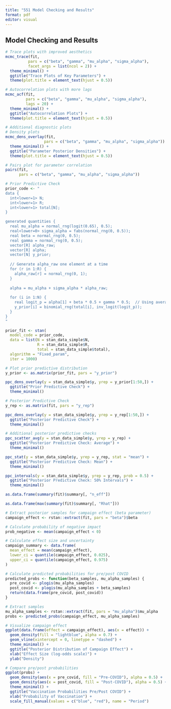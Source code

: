 ```yaml
---
title: "551 Model Checking and Results"
format: pdf
editor: visual
---
```


## Model Checking and Results

```r
# Trace plots with improved aesthetics
mcmc_trace(fit, 
          pars = c("beta", "gamma", "mu_alpha", "sigma_alpha"),
          facet_args = list(ncol = 2)) +
  theme_minimal() +
  ggtitle("Trace Plots of Key Parameters") +
  theme(plot.title = element_text(hjust = 0.5))

# Autocorrelation plots with more lags
mcmc_acf(fit,
         pars = c("beta", "gamma", "mu_alpha", "sigma_alpha"),
         lags = 20) +
  theme_minimal() +
  ggtitle("Autocorrelation Plots") +
  theme(plot.title = element_text(hjust = 0.5))

# Additional diagnostic plots
# Density plots
mcmc_dens_overlay(fit, 
                 pars = c("beta", "gamma", "mu_alpha", "sigma_alpha")) +
  theme_minimal() +
  ggtitle("Parameter Posterior Densities") +
  theme(plot.title = element_text(hjust = 0.5))

# Pairs plot for parameter correlation
pairs(fit, 
      pars = c("beta", "gamma", "mu_alpha", "sigma_alpha"))

# Prior Predictive Check
prior_code <- "
data {
  int<lower=1> N;
  int<lower=1> R;
  int<lower=1> total[N];
}

generated quantities {
  real mu_alpha = normal_rng(logit(0.65), 0.5);
  real<lower=0> sigma_alpha = fabs(normal_rng(0, 0.5));
  real beta = normal_rng(0, 0.5);
  real gamma = normal_rng(0, 0.5);
  vector[R] alpha_raw;
  vector[R] alpha;
  vector[N] y_prior;
  
  // Generate alpha_raw one element at a time
  for (r in 1:R) {
    alpha_raw[r] = normal_rng(0, 1);
  }
  
  alpha = mu_alpha + sigma_alpha * alpha_raw;
  
  for (i in 1:N) {
    real logit_p = alpha[1] + beta * 0.5 + gamma * 0.5;  // Using average values
    y_prior[i] = binomial_rng(total[i], inv_logit(logit_p));
  }
}
"

prior_fit <- stan(
  model_code = prior_code, 
  data = list(N = stan_data_simple$N, 
              R = stan_data_simple$R, 
              total = stan_data_simple$total), 
  algorithm = "Fixed_param", 
  iter = 1000)

# Plot prior predictive distribution
y_prior <- as.matrix(prior_fit, pars = "y_prior")

ppc_dens_overlay(y = stan_data_simple$y, yrep = y_prior[1:50,]) +
  ggtitle("Prior Predictive Check") +
  theme_minimal()

# Posterior Predictive Check
y_rep <- as.matrix(fit, pars = "y_rep")

ppc_dens_overlay(y = stan_data_simple$y, yrep = y_rep[1:50,]) +
  ggtitle("Posterior Predictive Check") +
  theme_minimal()

# Additional posterior predictive checks
ppc_scatter_avg(y = stan_data_simple$y, yrep = y_rep) +
  ggtitle("Posterior Predictive Check: Average") +
  theme_minimal()

ppc_stat(y = stan_data_simple$y, yrep = y_rep, stat = "mean") +
  ggtitle("Posterior Predictive Check: Mean") +
  theme_minimal()

ppc_intervals(y = stan_data_simple$y, yrep = y_rep, prob = 0.5) +
  ggtitle("Posterior Predictive Check: 50% Intervals") +
  theme_minimal()

as.data.frame(summary(fit)$summary[, "n_eff"])

as.data.frame(max(summary(fit)$summary[, "Rhat"]))

# Extract posterior samples for campaign effect (beta parameter)
campaign_effect <- rstan::extract(fit, pars = "beta")$beta

# Calculate probability of negative impact
prob_negative <- mean(campaign_effect < 0)

# Calculate effect size and uncertainty
campaign_summary <- data.frame(
  mean_effect = mean(campaign_effect),
  lower_ci = quantile(campaign_effect, 0.025),
  upper_ci = quantile(campaign_effect, 0.975)
)

# Calculate predicted probabilities for pre/post COVID
predicted_probs <- function(beta_samples, mu_alpha_samples) {
  pre_covid <- plogis(mu_alpha_samples)
  post_covid <- plogis(mu_alpha_samples + beta_samples)
  return(data.frame(pre_covid, post_covid))
}

# Extract samples
mu_alpha_samples <- rstan::extract(fit, pars = "mu_alpha")$mu_alpha
probs <- predicted_probs(campaign_effect, mu_alpha_samples)

# Visualize campaign effect
ggplot(data.frame(effect = campaign_effect), aes(x = effect)) +
  geom_density(fill = "lightblue", alpha = 0.7) +
  geom_vline(xintercept = 0, linetype = "dashed") +
  theme_minimal() +
  ggtitle("Posterior Distribution of Campaign Effect") +
  xlab("Effect Size (log-odds scale)") +
  ylab("Density")

# Compare pre/post probabilities
ggplot(probs) +
  geom_density(aes(x = pre_covid, fill = "Pre-COVID"), alpha = 0.5) +
  geom_density(aes(x = post_covid, fill = "Post-COVID"), alpha = 0.5) +
  theme_minimal() +
  ggtitle("Vaccination Probabilities Pre/Post COVID") +
  xlab("Probability of Vaccination") +
  scale_fill_manual(values = c("blue", "red"), name = "Period")

```
